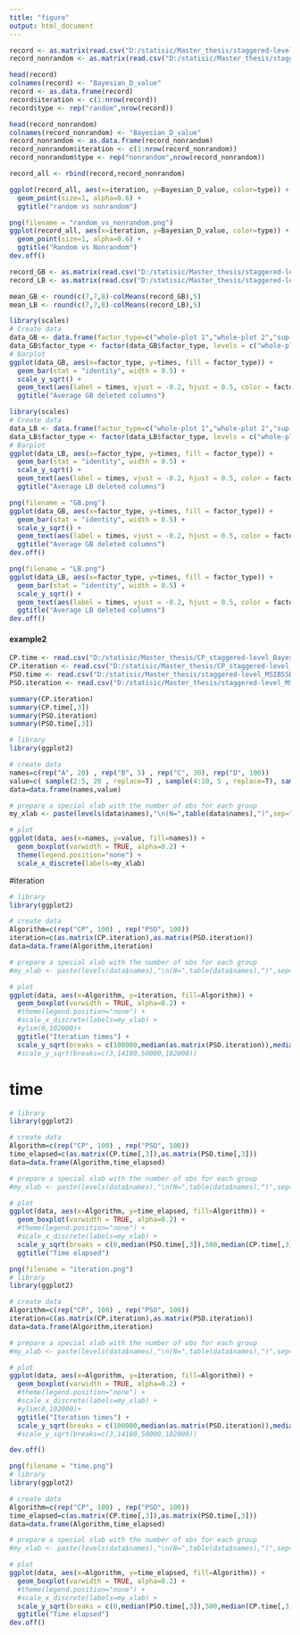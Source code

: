 ```yaml
---
title: "figure"
output: html_document
---
```

```r
record <- as.matrix(read.csv("D:/statisic/Master_thesis/staggered-level_MSIBSSD_BayesianD/record.csv",header = T))
record_nonrandom <- as.matrix(read.csv("D:/statisic/Master_thesis/staggered-level_MSIBSSD_BayesianD/record_nonrandom.csv",header = T))
```

```r
head(record)
colnames(record) <- "Bayesian_D_value"
record <- as.data.frame(record)
record$iteration <- c(1:nrow(record))
record$type <- rep("random",nrow(record))
```

```r
head(record_nonrandom)
colnames(record_nonrandom) <- "Bayesian_D_value"
record_nonrandom <- as.data.frame(record_nonrandom)
record_nonrandom$iteration <- c(1:nrow(record_nonrandom))
record_nonrandom$type <- rep("nonrandom",nrow(record_nonrandom))
```

```r
record_all <- rbind(record,record_nonrandom)
```


```r
ggplot(record_all, aes(x=iteration, y=Bayesian_D_value, color=type)) + 
  geom_point(size=1, alpha=0.6) + 
  ggtitle("random vs nonrandom")
```

```r
png(filename = "random_vs_nonrandom.png")
ggplot(record_all, aes(x=iteration, y=Bayesian_D_value, color=type)) + 
  geom_point(size=1, alpha=0.6) + 
  ggtitle("Random vs Nonrandom")
dev.off()
```

```r
record_GB <- as.matrix(read.csv("D:/statisic/Master_thesis/staggered-level_MSIBSSD_BayesianD/record_GB.csv",header = T))
record_LB <- as.matrix(read.csv("D:/statisic/Master_thesis/staggered-level_MSIBSSD_BayesianD/record_LB.csv",header = T))
```

```r
mean_GB <- round(c(7,7,8)-colMeans(record_GB),5)
mean_LB <- round(c(7,7,8)-colMeans(record_LB),5)
```


```r
library(scales) 
# Create data
data_GB <- data.frame(factor_type=c("whole-plot 1","whole-plot 2","sup-plot"),  times=mean_GB)
data_GB$factor_type <- factor(data_GB$factor_type, levels = c("whole-plot 1","whole-plot 2","sup-plot"))
# Barplot
ggplot(data_GB, aes(x=factor_type, y=times, fill = factor_type)) + 
  geom_bar(stat = "identity", width = 0.5) +  
  scale_y_sqrt() + 
  geom_text(aes(label = times, vjust = -0.2, hjust = 0.5, color = factor_type)) +
  ggtitle("Average GB deleted columns")
```
```r
library(scales) 
# Create data
data_LB <- data.frame(factor_type=c("whole-plot 1","whole-plot 2","sup-plot"),  times=mean_LB)
data_LB$factor_type <- factor(data_LB$factor_type, levels = c("whole-plot 1","whole-plot 2","sup-plot"))
# Barplot
ggplot(data_LB, aes(x=factor_type, y=times, fill = factor_type)) + 
  geom_bar(stat = "identity", width = 0.5) +  
  scale_y_sqrt() + 
  geom_text(aes(label = times, vjust = -0.2, hjust = 0.5, color = factor_type)) +
  ggtitle("Average LB deleted columns")
```
```r
png(filename = "GB.png")
ggplot(data_GB, aes(x=factor_type, y=times, fill = factor_type)) + 
  geom_bar(stat = "identity", width = 0.5) +  
  scale_y_sqrt() + 
  geom_text(aes(label = times, vjust = -0.2, hjust = 0.5, color = factor_type)) +
  ggtitle("Average GB deleted columns")
dev.off()
```
```r
png(filename = "LB.png")
ggplot(data_LB, aes(x=factor_type, y=times, fill = factor_type)) + 
  geom_bar(stat = "identity", width = 0.5) +  
  scale_y_sqrt() + 
  geom_text(aes(label = times, vjust = -0.2, hjust = 0.5, color = factor_type)) +
  ggtitle("Average LB deleted columns")
dev.off()
```

#### example2
```r
CP.time <- read.csv("D:/statisic/Master_thesis/CP_staggered-level_BayesianD/time_record.csv",header = T)
CP.iteration <- read.csv("D:/statisic/Master_thesis/CP_staggered-level_BayesianD/iteration_record.csv",header = T)
PSO.time <- read.csv("D:/statisic/Master_thesis/staggered-level_MSIBSSD_BayesianD/time_record.csv",header = T)
PSO.iteration <- read.csv("D:/statisic/Master_thesis/staggered-level_MSIBSSD_BayesianD/iteration_record.csv",header = T)
```
```r
summary(CP.iteration)
summary(CP.time[,3])
summary(PSO.iteration)
summary(PSO.time[,3])
```

```r
# library
library(ggplot2)

# create data
names=c(rep("A", 20) , rep("B", 5) , rep("C", 30), rep("D", 100))
value=c( sample(2:5, 20 , replace=T) , sample(4:10, 5 , replace=T), sample(1:7, 30 , replace=T), sample(3:8, 100 , replace=T) )
data=data.frame(names,value)

# prepare a special xlab with the number of obs for each group
my_xlab <- paste(levels(data$names),"\n(N=",table(data$names),")",sep="")

# plot
ggplot(data, aes(x=names, y=value, fill=names)) +
  geom_boxplot(varwidth = TRUE, alpha=0.2) +
  theme(legend.position="none") +
  scale_x_discrete(labels=my_xlab)

```

#iteration
```r

# library
library(ggplot2)

# create data
Algorithm=c(rep("CP", 100) , rep("PSO", 100))
iteration=c(as.matrix(CP.iteration),as.matrix(PSO.iteration))
data=data.frame(Algorithm,iteration)

# prepare a special xlab with the number of obs for each group
#my_xlab <- paste(levels(data$names),"\n(N=",table(data$names),")",sep="")

# plot
ggplot(data, aes(x=Algorithm, y=iteration, fill=Algorithm)) +
  geom_boxplot(varwidth = TRUE, alpha=0.2) +
  #theme(legend.position="none") +
  #scale_x_discrete(labels=my_xlab) + 
  #ylim(0,102000)+
  ggtitle("Iteration times") +
  scale_y_sqrt(breaks = c(100000,median(as.matrix(PSO.iteration)),median(as.matrix(CP.iteration)),max(as.matrix(CP.iteration))))
  #scale_y_sqrt(breaks=c(3,14180,50000,102000)) 

```

# time
```r
# library
library(ggplot2)

# create data
Algorithm=c(rep("CP", 100) , rep("PSO", 100))
time_elapsed=c(as.matrix(CP.time[,3]),as.matrix(PSO.time[,3]))
data=data.frame(Algorithm,time_elapsed)

# prepare a special xlab with the number of obs for each group
#my_xlab <- paste(levels(data$names),"\n(N=",table(data$names),")",sep="")

# plot
ggplot(data, aes(x=Algorithm, y=time_elapsed, fill=Algorithm)) +
  geom_boxplot(varwidth = TRUE, alpha=0.2) +
  #theme(legend.position="none") +
  #scale_x_discrete(labels=my_xlab) + 
  scale_y_sqrt(breaks = c(0,median(PSO.time[,3]),500,median(CP.time[,3]),max(CP.time[,3])))+
  ggtitle("Time elapsed")
```

```r
png(filename = "iteration.png")
# library
library(ggplot2)

# create data
Algorithm=c(rep("CP", 100) , rep("PSO", 100))
iteration=c(as.matrix(CP.iteration),as.matrix(PSO.iteration))
data=data.frame(Algorithm,iteration)

# prepare a special xlab with the number of obs for each group
#my_xlab <- paste(levels(data$names),"\n(N=",table(data$names),")",sep="")

# plot
ggplot(data, aes(x=Algorithm, y=iteration, fill=Algorithm)) +
  geom_boxplot(varwidth = TRUE, alpha=0.2) +
  #theme(legend.position="none") +
  #scale_x_discrete(labels=my_xlab) + 
  #ylim(0,102000)+
  ggtitle("Iteration times") +
  scale_y_sqrt(breaks = c(100000,median(as.matrix(PSO.iteration)),median(as.matrix(CP.iteration)),max(as.matrix(CP.iteration))))
  #scale_y_sqrt(breaks=c(3,14180,50000,102000)) 

dev.off()
```

```r
png(filename = "time.png")
# library
library(ggplot2)

# create data
Algorithm=c(rep("CP", 100) , rep("PSO", 100))
time_elapsed=c(as.matrix(CP.time[,3]),as.matrix(PSO.time[,3]))
data=data.frame(Algorithm,time_elapsed)

# prepare a special xlab with the number of obs for each group
#my_xlab <- paste(levels(data$names),"\n(N=",table(data$names),")",sep="")

# plot
ggplot(data, aes(x=Algorithm, y=time_elapsed, fill=Algorithm)) +
  geom_boxplot(varwidth = TRUE, alpha=0.2) +
  #theme(legend.position="none") +
  #scale_x_discrete(labels=my_xlab) + 
  scale_y_sqrt(breaks = c(0,median(PSO.time[,3]),500,median(CP.time[,3]),max(CP.time[,3])))+
  ggtitle("Time elapsed")
dev.off()
```


